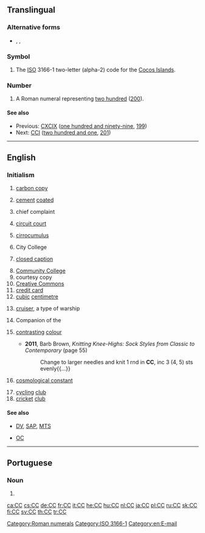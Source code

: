{{also|cc|cC}}
==Translingual==

===Alternative forms===
* {{sense|roman numeral}} {{l|mul|cc}}, {{l|mul|CLL}}, {{l|mul|cll}}

===Symbol===
{{head|mul|symbol}}
# The [[ISO]] 3166-1 two-letter (alpha-2) code for the [[Cocos Islands]].

===Number===
{{mul-number}}

# A Roman numeral representing [[two hundred]] ([[200]]).

====See also====
* Previous: [[CXCIX]] ([[one hundred and ninety-nine]], [[199]])
* Next: [[CCI]] ([[two hundred and one]], [[201]])

[[Category:Roman numerals]]
[[Category:ISO 3166-1]]

----

==English==

===Initialism===
{{rfc-header|Initialism}}
{{head|en|initialism}}

# [[carbon copy]]
# {{lb|en|fasteners}} [[cement]] [[coated]]
# {{lb|en|medicine}} chief complaint
# [[circuit court]]
# {{lb|en|weather}} [[cirrocumulus]]
# City College
# {{lb|en|television}} [[closed caption]]
# [[w:Community college|Community College]]
# courtesy copy
# [[Creative Commons]]
# [[credit card]]
# [[cubic]] [[centimetre]]
# {{lb|en|military}} [[cruiser]], a type of warship
# Companion of the {{w|Order of Canada}}
# {{lb|en|knitting}} [[contrast]]ing [[colour]]
#* '''2011''', Barb Brown, ''Knitting Knee-Highs: Sock Styles from Classic to Contemporary'' (page 55)
#*: Change to larger needles and knit 1 rnd in '''CC''', inc 3 (4, 5) sts evenly{{...}}
# {{lb|en|cosmology}} [[cosmological constant]]
# [[cycling]] [[club]]
# [[cricket]] [[club]]

====See also====
* {{sense|television}} [[DV]], [[SAP]], [[MTS]]
* {{sense|Canada}} [[OC]]

[[Category:en:E-mail]]

----

==Portuguese==

===Noun===
{{pt-noun|m|s}}

# {{initialism of|cartão de cidadão|lang=pt}}

[[ca:CC]]
[[cs:CC]]
[[de:CC]]
[[fr:CC]]
[[it:CC]]
[[he:CC]]
[[hu:CC]]
[[nl:CC]]
[[ja:CC]]
[[pl:CC]]
[[ru:CC]]
[[sk:CC]]
[[fi:CC]]
[[sv:CC]]
[[th:CC]]
[[tr:CC]]